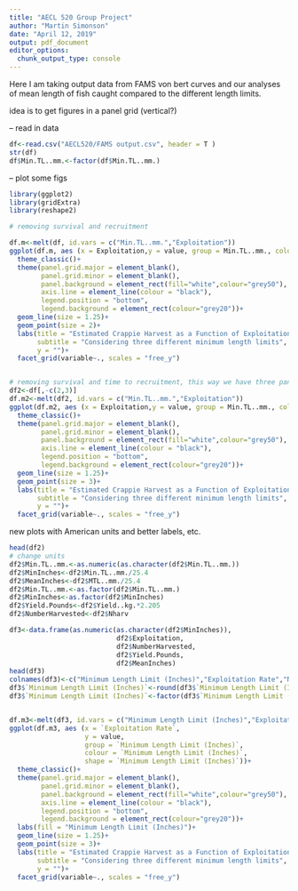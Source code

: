 ```yaml
---
title: "AECL 520 Group Project"
author: "Martin Simonson"
date: "April 12, 2019"
output: pdf_document
editor_options: 
  chunk_output_type: console
---
```


Here I am taking output data from FAMS von bert curves and our analyses of mean length of fish caught compared to the different length limits.

idea is to get figures in a panel grid (vertical?)

-- read in data

```r
df<-read.csv("AECL520/FAMS output.csv", header = T )
str(df)
df$Min.TL..mm.<-factor(df$Min.TL..mm.)
```


-- plot some figs

```r
library(ggplot2)
library(gridExtra)
library(reshape2)

# removing survival and recruitment 

df.m<-melt(df, id.vars = c("Min.TL..mm.","Exploitation"))
ggplot(df.m, aes (x = Exploitation,y = value, group = Min.TL..mm., colour = Min.TL..mm.))+
  theme_classic()+
  theme(panel.grid.major = element_blank(), 
        panel.grid.minor = element_blank(),
        panel.background = element_rect(fill="white",colour="grey50"), 
        axis.line = element_line(colour = "black"),
        legend.position = "bottom",
        legend.background = element_rect(colour="grey20"))+
  geom_line(size = 1.25)+
  geom_point(size = 2)+
  labs(title = "Estimated Crappie Harvest as a Function of Exploitation",
       subtitle = "Considering three different minimum length limits",
       y = "")+
  facet_grid(variable~., scales = "free_y")


# removing survival and time to recruitment, this way we have three panels that each show a different harvest goal
df2<-df[,-c(2,3)]
df.m2<-melt(df2, id.vars = c("Min.TL..mm.","Exploitation"))
ggplot(df.m2, aes (x = Exploitation,y = value, group = Min.TL..mm., colour = Min.TL..mm., shape = Min.TL..mm.))+
  theme_classic()+
  theme(panel.grid.major = element_blank(), 
        panel.grid.minor = element_blank(),
        panel.background = element_rect(fill="white",colour="grey50"), 
        axis.line = element_line(colour = "black"),
        legend.position = "bottom",
        legend.background = element_rect(colour="grey20"))+
  geom_line(size = 1.25)+
  geom_point(size = 3)+
  labs(title = "Estimated Crappie Harvest as a Function of Exploitation",
       subtitle = "Considering three different minimum length limits",
       y = "")+
  facet_grid(variable~., scales = "free_y")


```

new plots with American units and better labels, etc.

```r
head(df2)
# change units
df2$Min.TL..mm.<-as.numeric(as.character(df2$Min.TL..mm.))
df2$MinInches<-df2$Min.TL..mm./25.4
df2$MeanInches<-df2$MTL..mm./25.4
df2$Min.TL..mm.<-as.factor(df2$Min.TL..mm.)
df2$MinInches<-as.factor(df2$MinInches)
df2$Yield.Pounds<-df2$Yield..kg.*2.205
df2$NumberHarvested<-df2$Nharv

df3<-data.frame(as.numeric(as.character(df2$MinInches)),
                           df2$Exploitation,
                           df2$NumberHarvested,
                           df2$Yield.Pounds,
                           df2$MeanInches)
head(df3)
colnames(df3)<-c("Minimum Length Limit (Inches)","Exploitation Rate","Number Harvested","Yield in Pounds","Average Length Caught")
df3$`Minimum Length Limit (Inches)`<-round(df3$`Minimum Length Limit (Inches)`)
df3$`Minimum Length Limit (Inches)`<-factor(df3$`Minimum Length Limit (Inches)`)


df.m3<-melt(df3, id.vars = c("Minimum Length Limit (Inches)","Exploitation Rate"))
ggplot(df.m3, aes (x = `Exploitation Rate`,
                   y = value, 
                   group = `Minimum Length Limit (Inches)`, 
                   colour = `Minimum Length Limit (Inches)`, 
                   shape = `Minimum Length Limit (Inches)`))+
  theme_classic()+
  theme(panel.grid.major = element_blank(), 
        panel.grid.minor = element_blank(),
        panel.background = element_rect(fill="white",colour="grey50"),
        axis.line = element_line(colour = "black"),
        legend.position = "bottom",
        legend.background = element_rect(colour="grey20"))+
  labs(fill = "Minimum Length Limit (Inches)")+
  geom_line(size = 1.25)+
  geom_point(size = 3)+
  labs(title = "Estimated Crappie Harvest as a Function of Exploitation",
       subtitle = "Considering three different minimum length limits",
       y = "")+
  facet_grid(variable~., scales = "free_y")










```

